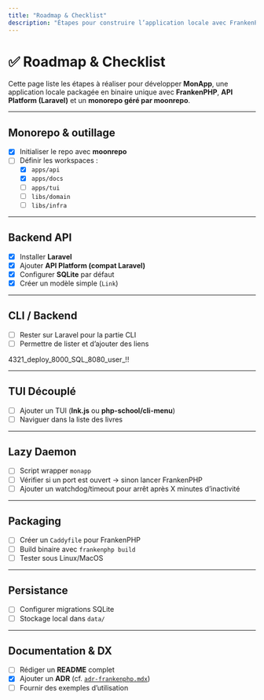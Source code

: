 ```yaml
---
title: "Roadmap & Checklist"
description: "Étapes pour construire l’application locale avec FrankenPHP, API Platform et moonrepo"
---
```


# ✅ Roadmap & Checklist

Cette page liste les étapes à réaliser pour développer **MonApp**, une application locale packagée en binaire unique avec **FrankenPHP**, **API Platform (Laravel)** et un **monorepo géré par moonrepo**.

---

## Monorepo & outillage

- [x] Initialiser le repo avec **moonrepo**
- [ ] Définir les workspaces :
  - [x] `apps/api`
  - [x] `apps/docs`
  - [ ] `apps/tui`
  - [ ] `libs/domain`
  - [ ] `libs/infra`

---

## Backend API

- [x] Installer **Laravel**
- [x] Ajouter **API Platform (compat Laravel)**
- [x] Configurer **SQLite** par défaut
- [x] Créer un modèle simple (`Link`)

---

## CLI / Backend
- [ ] Rester sur Laravel pour la partie CLI
- [ ] Permettre de lister et d’ajouter des liens

4321_deploy_8000_SQL_8080_user_!!

---

## TUI Découplé

- [ ] Ajouter un TUI (**Ink.js** ou **php-school/cli-menu**)
- [ ] Naviguer dans la liste des livres

---

## Lazy Daemon

- [ ] Script wrapper `monapp`
- [ ] Vérifier si un port est ouvert → sinon lancer FrankenPHP
- [ ] Ajouter un watchdog/timeout pour arrêt après X minutes d’inactivité

---

## Packaging

- [ ] Créer un `Caddyfile` pour FrankenPHP
- [ ] Build binaire avec `frankenphp build`
- [ ] Tester sous Linux/MacOS

---

## Persistance

- [ ] Configurer migrations SQLite
- [ ] Stockage local dans `data/`

---

## Documentation & DX

- [ ] Rédiger un **README** complet
- [x] Ajouter un **ADR** (cf. [`adr-frankenphp.mdx`](./adr-frankenphp))
- [ ] Fournir des exemples d’utilisation
